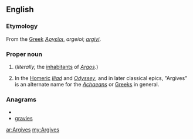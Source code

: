 ==English==
{{wikipedia}}

===Etymology===
From the [[Greek]] ''[[Ἀργεῖοι]]'', ''argeioi''; {{etyl|la}} ''[[argivi]]''.

===Proper noun===
{{en-proper noun}}

# {{plural of|Argive}} (''literally,'' the [[inhabitants]] of ''[[Argos]]''.)
# In the [[Homer]]ic ''[[Iliad]]'' and ''[[Odyssey]]'', and in later classical epics, "Argives" is an alternate name for the ''[[Achaeans]]'' or [[Greeks]] in general.

===Anagrams===
* {{alphagram|aegirsv}}
* [[gravies#English|gravies]]

[[ar:Argives]]
[[my:Argives]]